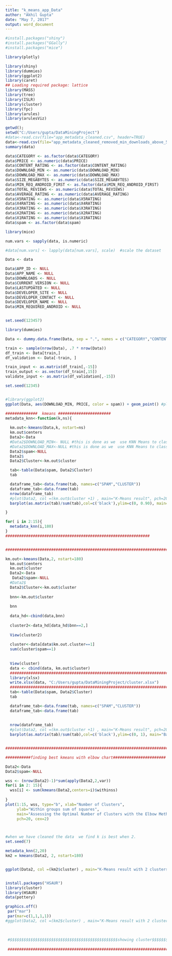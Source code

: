 ```yaml
---
title: "k_means_app_Data"
author: "Akhil Gupta"
date: "May 7, 2017"
output: word_document
---
```


```r

#install.packages("shiny")
#install.packages("GGally")
#install.packages("mice")

library(plotly)

library(shiny)
library(dummies) 
library(ggplot2) 
library(caret) 
## Loading required package: lattice 
library(MASS) 
library(tree) 
library(ISLR) 
library(cluster) 
library(fpc) 
library(arules) 
library(arulesViz)

getwd();
setwd("C:/Users/gupta/DataMiningProject")
#data<-read.csv(file="app_metadata_cleaned.csv", header=TRUE)
data<-read.csv(file="app_metadata_cleaned_removed_min_downloads_above_5m.csv", header=TRUE)
summary(data)

data$CATEGORY <- as.factor(data$CATEGORY)
data$PRICE <- as.numeric(data$PRICE)
data$CONTENT_RATING <- as.factor(data$CONTENT_RATING)
data$DOWNLOAD_MIN <- as.numeric(data$DOWNLOAD_MIN)
data$DOWNLOAD_MAX <- as.numeric(data$DOWNLOAD_MAX)
data$SIZE_MEGABYTES <- as.numeric(data$SIZE_MEGABYTES)
data$MIN_REQ_ANDROID_FIRST <- as.factor(data$MIN_REQ_ANDROID_FIRST)
data$TOTAL_REVIEWS <- as.numeric(data$TOTAL_REVIEWS)
data$AVERAGE_RATING <- as.numeric(data$AVERAGE_RATING)
data$X5RATING <- as.numeric(data$X5RATING)
data$X4RATING <- as.numeric(data$X4RATING)
data$X3RATING <- as.numeric(data$X3RATING)
data$X2RATING <- as.numeric(data$X2RATING)
data$X1RATING <- as.numeric(data$X1RATING)
data$spam <- as.factor(data$spam)

library(mice)

num.vars <- sapply(data, is.numeric)

#data[num.vars] <- lapply(data[num.vars], scale)  #scale the dataset

Data <- data

Data$APP_ID <- NULL
Data$APP_NAME <- NULL
Data$DOWNLOADS <- NULL
Data$CURRENT_VERSION <- NULL
Data$LASTUPDATED <- NULL
Data$DEVELOPER_SITE <- NULL
Data$DEVELOPER_CONTACT <- NULL
Data$DEVELOPER_NAME <- NULL
Data$MIN_REQUIRED_ANDROID <- NULL


set.seed(123457)

library(dummies)

Data <- dummy.data.frame(Data, sep = ".", names = c("CATEGORY","CONTENT_RATING","MIN_REQ_ANDROID_FIRST"))

train <- sample(nrow(Data), .7 * nrow(Data))
df_train <- Data[train,]
df_validation <- Data[-train, ]

train_input <- as.matrix(df_train[,-15])
train_output <- as.vector(df_train[,15])
validate_input <- as.matrix(df_validation[,-15])

set.seed(12345)


#library(ggplot2)
ggplot(Data, aes(DOWNLOAD_MIN, PRICE, color = spam)) + geom_point() #plotting price vs download with clusters

##############  kmeans #######################
metadata_knn<-function(k,ns){
  
  km.out<-kmeans(Data,k, nstart=ns)
  km.out$centers
  Data2<-Data
  #Data2$DOWNLOAD_MIN<- NULL #this is done as we  use KNN Means to classify a new app, whether it will be a spam or not, so initially a new app will have essentially 0 downloads
  #Data2$DOWNLOAD_MAX<-NULL #this is done as we  use KNN Means to classify a new app, whether it will be a spam or not, so initially a new app will have essentially 0 downloads
  Data2$spam<-NULL
  Data2$
  Data2$Cluster<-km.out$cluster

  tab<-table(Data$spam, Data2$Cluster)
  tab

  dataframe_tab<-data.frame(tab, names=c("SPAM","CLUSTER")) 
  dataframe_tab<-data.frame(tab) 
  nrow(dataframe_tab) 
  #plot(Data2, col =(km.out$cluster +1) , main="K-Means result", pch=20, cex=k)
  barplot(as.matrix(tab)/sum(tab),col=c('black'),ylim=c(0, 0.90), main="Barchart of spams in each cluster", xlab="Cluster", ylab="Probability") #distribution of spam apps across clusters

}

for( i in 2:15){
  metadata_knn(i,180)
}
###############################################################


#####################################################################################clustering for k =2#######################################

km.out<-kmeans(Data,2, nstart=180)
  km.out$centers
  km.out$cluster
  Data2<-Data
   Data2$spam<-NULL
  #Data2$
  Data2$Cluster<-km.out$cluster
  
  bnn<-km.out$cluster
  
  bnn
  
  data_hd<-cbind(data,bnn)
  
  cluster2<-data_hd[data_hd$bnn==2,]
  
  View(cluster2)
  
  cluster<-data[data$km.out.cluster==1]
  sum(cluster$spam==1)
  
  
  View(cluster)
  data <- cbind(data, km.out$cluster)
  #############################################################################################################
  library(xlsx)
  write.xlsx(data, "C:/Users/gupta/DataMiningProject/cluster.xlsx")
  ################################################################################################################
  tab<-table(Data$spam, Data2$Cluster)
  tab

  dataframe_tab<-data.frame(tab, names=c("SPAM","CLUSTER")) 
  dataframe_tab<-data.frame(tab)
  
  
  nrow(dataframe_tab) 
  #plot(Data2, col =(km.out$cluster +1) , main="K-Means result", pch=20, cex=k)
  barplot(as.matrix(tab)/sum(tab),col=c('black'),ylim=c(0, 1), main="Barchart of spams in each cluster", xlab="Cluster", ylab="Probability") #distribution of spam apps across clusters


#####################################################################################################################################33

###########finding best kmeans with elbow chart#######################

Data2<-Data
Data2$spam<-NULL

wss <- (nrow(Data2)-1)*sum(apply(Data2,2,var))
for(i in 2: 15){
  wss[i] <- sum(kmeans(Data2,centers=i)$withinss)
  
}
plot(1:15, wss, type="b", xlab="Number of Clusters",
     ylab="Within groups sum of squares",
     main="Assessing the Optimal Number of Clusters with the Elbow Method",
     pch=20, cex=2)



#when we have cleaned the data  we find k is best when 2.
set.seed(7)

metadata_knn(2,20)
km2 = kmeans(Data2, 2, nstart=180)


ggplot(Data2, col =(km2$cluster) , main="K-Means result with 2 clusters")


install.packages("HSAUR")
library(cluster)
library(HSAUR)
data(pottery)

graphics.off()
 par("mar")
 par(mar=c(1,1,1,1))
#ggplot(Data2, col =(km2$cluster) , main="K-Means result with 2 clusters")+ geom_point()
 
 
 
 #$$$$$$$$$$$$$$$$$$$$$$$$$$$$$$$$$$$$$$$$$$$$$$$showing cluster$$$$$$$$$$$$$$$$$$$$$$$$$$$$$$$$$$$$$$$$$$$$
 
 ##########################################################################################################

```

